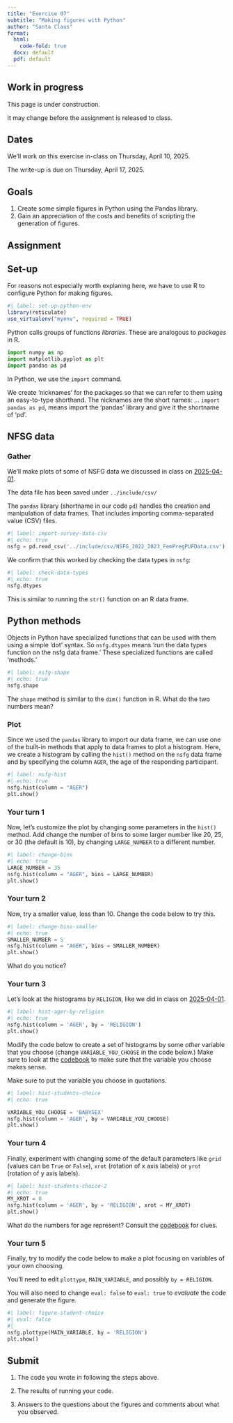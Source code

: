 ```yaml
---
title: "Exercise 07"
subtitle: "Making figures with Python"
author: "Santa Claus"
format:
  html:
    code-fold: true
  docx: default
  pdf: default
---
```


::: {.callout-warning}
# Work in progress

This page is under construction.

It may change before the assignment is released to class.
:::

## Dates {-}

We'll work on this exercise in-class on Thursday, April 10, 2025.

The write-up is [due]{.orange_due} on Thursday, April 17, 2025.

## Goals {-}

1. Create some simple figures in Python using the Pandas library.
2. Gain an appreciation of the costs and benefits of scripting the generation of figures.

## Assignment {-}

## Set-up

For reasons not especially worth explaning here, we have to use R to configure Python for making figures.

```r
#| label: set-up-python-env
library(reticulate)
use_virtualenv("myenv", required = TRUE)
```

Python calls groups of functions *libraries*.
These are analogous to *packages* in R.

```python
import numpy as np
import matplotlib.pyplot as plt
import pandas as pd
```

::: {.callout-note}
In Python, we use the `import` command.

We create 'nicknames' for the packages so that we can refer to them using an easy-to-type shorthand.
The nicknames are the short names: ... `import pandas as pd`, means import the 'pandas' library and give it the shortname of 'pd'.
:::

## NFSG data

### Gather

We'll make plots of some of NSFG data we discussed in class on [2025-04-01](../slides/wk11-04-01-more-ggplot.qmd).

::: {.callout-note}
The data file has been saved under `../include/csv/`
:::

The `pandas` library (shortname in our code `pd`) handles the creation and manipulation of data frames.
That includes importing comma-separated value (CSV) files.

```python
#| label: import-survey-data-csv
#| echo: true
nsfg = pd.read_csv('../include/csv/NSFG_2022_2023_FemPregPUFData.csv')
```

We confirm that this worked by checking the data types in `nsfg`:

```python
#| label: check-data-types
#| echo: true
nsfg.dtypes
```

This is similar to running the `str()` function on an R data frame.

::: {.callout-important}
## Python methods

Objects in Python have specialized functions that can be used with them using a simple 'dot' syntax.
So `nsfg.dtypes` means 'run the data types function on the nsfg data frame.'
These specialized functions are called 'methods.'
:::

```python
#| label: nsfg-shape
#| echo: true
nsfg.shape
```

The `shape` method is similar to the `dim()` function in R.
What do the two numbers mean?

### Plot

Since we used the `pandas` library to import our data frame, we can use one of the built-in methods that apply to data frames to plot a histogram.
Here, we create a histogram by calling the `hist()` method on the `nsfg` data frame and by specifying the column `AGER`, the age of the responding participant.

```python
#| label: nsfg-hist
#| echo: true
nsfg.hist(column = "AGER")
plt.show()
```

### Your turn 1

Now, let's customize the plot by changing some parameters in the `hist()` method.
Add change the number of bins to some larger number like 20, 25, or 30 (the default is 10), by changing `LARGE_NUMBER` to a different number.

```python
#| label: change-bins
#| echo: true
LARGE_NUMBER = 35
nsfg.hist(column = "AGER", bins = LARGE_NUMBER)
plt.show()
```

### Your turn 2

Now, try a smaller value, less than 10.
Change the code below to try this.

```python
#| label: change-bins-smaller
#| echo: true
SMALLER_NUMBER = 5
nsfg.hist(column = "AGER", bins = SMALLER_NUMBER)
plt.show()
```

What do you notice?

### Your turn 3

Let's look at the histograms by `RELIGION`, like we did in class on [2025-04-01](https://psu-psychology.github.io/psych-490-data-viz-2025-spring/slides/wk11-2025-04-01-more-ggplot.html).

```python
#| label: hist-ager-by-religion
#| echo: true
nsfg.hist(column = 'AGER', by = 'RELIGION')
plt.show()
```

Modify the code below to create a set of histograms by some *other* variable that you choose (change `VARIABLE_YOU_CHOOSE` in the code below.)
Make sure to look at the [codebook](https://psu-psychology.github.io/psych-490-data-viz-2025-spring/include/pdf/2022-2023-NSFG-FemRespPUFCodebook.pdf) to make sure that the variable you choose makes sense.

::: {.callout-warning}
Make sure to put the variable you choose in quotations.
:::

```python
#| label: hist-students-choice
#| echo: true

VARIABLE_YOU_CHOOSE = 'BABYSEX'
nsfg.hist(column = 'AGER', by = VARIABLE_YOU_CHOOSE)
plt.show()
```

### Your turn 4

Finally, experiment with changing some of the default parameters like `grid` (values can be `True` or `False`), `xrot` (rotation of x axis labels) or `yrot` (rotation of y axis labels).

```python
#| label: hist-students-choice-2
#| echo: true
MY_XROT = 0
nsfg.hist(column = 'AGER', by = 'RELIGION', xrot = MY_XROT)
plt.show()
```

What do the numbers for age represent? Consult the [codebook](../include/pdf/2022-2023-NSFG-FemRespPUFCodebook.pdf) for clues.

### Your turn 5

Finally, try to modify the code below to make a plot focusing on variables of your own choosing.

::: {.callout-important}
You'll need to edit `plottype`, `MAIN_VARIABLE`, and possibly `by = RELIGION`.

You will also need to change `eval: false` to `eval: true` to *evaluate* the code and generate the figure.
:::

```python
#| label: figure-student-choice
#| eval: false
#| 
nsfg.plottype(MAIN_VARIABLE, by = 'RELIGION')
plt.show()
```

## Submit {-}

1. The code you wrote in following the steps above.

2. The results of running your code.

3. Answers to the questions about the figures and comments about what you observed.
